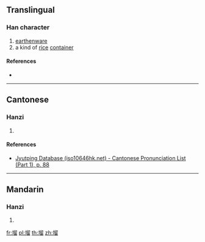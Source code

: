 {{character info/new}}
==Translingual==

===Han character===
{{Han char|rn=32|rad=土|as=10|sn=13|four=47160|canj=GHHW|ids=⿰土留}}

# [[earthenware]]
# a kind of [[rice]] [[container]]

====References====
* {{Han ref|kx=0236.341|hdz=10473.140|uh=586F|ud=22639|bh=DCE8|bd=56552}}

----

==Cantonese==

===Hanzi===
{{yue-hanzi|jyut=[[lau6]]|y=lau6}}

# {{defn|lang=yue|sort=土10}}

====References====
* [http://www.iso10646hk.net/jp/document/download.jsp Jyutping Database (iso10646hk.net) - Cantonese Pronunciation List (Part 1), p. 88]

----

==Mandarin==

===Hanzi===
{{cmn-hanzi|pin=[[liù]] ([[liu4]])|wg=liu<sup>4</sup>}}

# {{defn|lang=cmn|sort=土10}}

[[fr:塯]]
[[pl:塯]]
[[th:塯]]
[[zh:塯]]